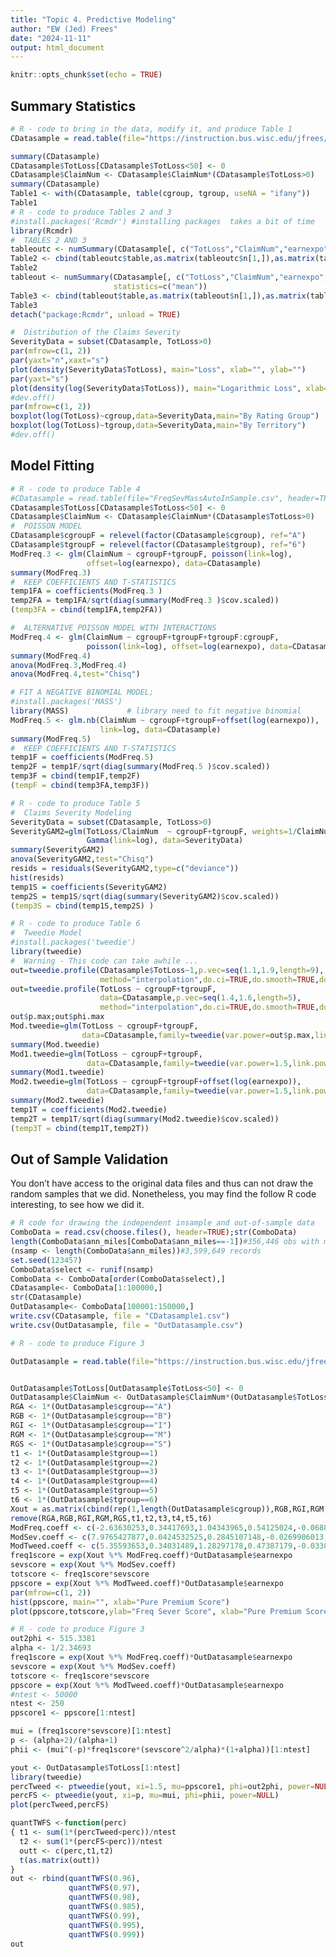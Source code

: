 ```yaml
---
title: "Topic 4. Predictive Modeling"
author: "EW (Jed) Frees"
date: "2024-11-11"
output: html_document
---
```


```r
knitr::opts_chunk$set(echo = TRUE)
```

## Summary Statistics

```r
# R - code to bring in the data, modify it, and produce Table 1 
CDatasample = read.table(file="https://instruction.bus.wisc.edu/jfrees/jfreesbooks/PredictiveModelingVol1/files/chapter-6/FreqSevMassAutoInSample.csv", header=TRUE, sep = ",")

summary(CDatasample)
CDatasample$TotLoss[CDatasample$TotLoss<50] <- 0
CDatasample$ClaimNum <- CDatasample$ClaimNum*(CDatasample$TotLoss>0)
summary(CDatasample)
Table1 <- with(CDatasample, table(cgroup, tgroup, useNA = "ifany"))
Table1 
# R - code to produce Tables 2 and 3 
#install.packages('Rcmdr') #installing packages  takes a bit of time
library(Rcmdr)
#  TABLES 2 AND 3
tableoutc <- numSummary(CDatasample[, c("TotLoss","ClaimNum","earnexpo","ann_miles")], groups=CDatasample$cgroup, statistics=c("mean"))
Table2 <- cbind(tableoutc$table,as.matrix(tableoutc$n[1,]),as.matrix(tableoutc$n[4,]))
Table2
tableout <- numSummary(CDatasample[, c("TotLoss","ClaimNum","earnexpo","ann_miles")], groups=CDatasample$tgroup, 
                       statistics=c("mean"))
Table3 <- cbind(tableout$table,as.matrix(tableout$n[1,]),as.matrix(tableout$n[4,]))
Table3
detach("package:Rcmdr", unload = TRUE)
```

```r
#  Distribution of the Claims Severity
SeverityData = subset(CDatasample, TotLoss>0)
par(mfrow=c(1, 2))
par(yaxt="n",xaxt="s")
plot(density(SeverityData$TotLoss), main="Loss", xlab="", ylab="")   
par(yaxt="s")
plot(density(log(SeverityData$TotLoss)), main="Logarithmic Loss", xlab="", ylab="") 
#dev.off()
par(mfrow=c(1, 2))
boxplot(log(TotLoss)~cgroup,data=SeverityData,main="By Rating Group")
boxplot(log(TotLoss)~tgroup,data=SeverityData,main="By Territory")
#dev.off()
```


## Model Fitting

```r
# R - code to produce Table 4
#CDatasample = read.table(file="FreqSevMassAutoInSample.csv", header=TRUE, sep = ",")
CDatasample$TotLoss[CDatasample$TotLoss<50] <- 0
CDatasample$ClaimNum <- CDatasample$ClaimNum*(CDatasample$TotLoss>0)
#  POISSON MODEL
CDatasample$cgroupF = relevel(factor(CDatasample$cgroup), ref="A")
CDatasample$tgroupF = relevel(factor(CDatasample$tgroup), ref="6")
ModFreq.3 <- glm(ClaimNum ~ cgroupF+tgroupF, poisson(link=log), 
                 offset=log(earnexpo), data=CDatasample)
summary(ModFreq.3)
#  KEEP COEFFICIENTS AND T-STATISTICS
temp1FA = coefficients(ModFreq.3 )
temp2FA = temp1FA/sqrt(diag(summary(ModFreq.3 )$cov.scaled))
(temp3FA = cbind(temp1FA,temp2FA))
```

```r
#  ALTERNATIVE POISSON MODEL WITH INTERACTIONS
ModFreq.4 <- glm(ClaimNum ~ cgroupF+tgroupF+tgroupF:cgroupF,
                 poisson(link=log), offset=log(earnexpo), data=CDatasample)
summary(ModFreq.4)
anova(ModFreq.3,ModFreq.4)
anova(ModFreq.4,test="Chisq")
```

```r
# FIT A NEGATIVE BINOMIAL MODEL;
#install.packages('MASS')  
library(MASS)             # library need to fit negative binomial
ModFreq.5 <- glm.nb(ClaimNum ~ cgroupF+tgroupF+offset(log(earnexpo)),
                    link=log, data=CDatasample)
summary(ModFreq.5)
#  KEEP COEFFICIENTS AND T-STATISTICS
temp1F = coefficients(ModFreq.5)
temp2F = temp1F/sqrt(diag(summary(ModFreq.5 )$cov.scaled))
temp3F = cbind(temp1F,temp2F)
(tempF = cbind(temp3FA,temp3F))
```

```r

# R - code to produce Table 5
#  Claims Severity Modeling
SeverityData = subset(CDatasample, TotLoss>0)
SeverityGAM2=glm(TotLoss/ClaimNum  ~ cgroupF+tgroupF, weights=1/ClaimNum, 
                 Gamma(link=log), data=SeverityData)
summary(SeverityGAM2)
anova(SeverityGAM2,test="Chisq")
resids = residuals(SeverityGAM2,type=c("deviance"))
hist(resids)
temp1S = coefficients(SeverityGAM2)
temp2S = temp1S/sqrt(diag(summary(SeverityGAM2)$cov.scaled))
(temp3S = cbind(temp1S,temp2S) )
```

```r
# R - code to produce Table 6
#  Tweedie Model
#install.packages('tweedie')
library(tweedie)
#  Warning - This code can take awhile ...
out=tweedie.profile(CDatasample$TotLoss~1,p.vec=seq(1.1,1.9,length=9),
                    method="interpolation",do.ci=TRUE,do.smooth=TRUE,do.plot=TRUE)
out=tweedie.profile(TotLoss ~ cgroupF+tgroupF,
                    data=CDatasample,p.vec=seq(1.4,1.6,length=5),
                    method="interpolation",do.ci=TRUE,do.smooth=TRUE,do.plot=TRUE)
out$p.max;out$phi.max
Mod.tweedie=glm(TotLoss ~ cgroupF+tgroupF,
                data=CDatasample,family=tweedie(var.power=out$p.max,link.power=0))
summary(Mod.tweedie)
Mod1.tweedie=glm(TotLoss ~ cgroupF+tgroupF,
                 data=CDatasample,family=tweedie(var.power=1.5,link.power=0))
summary(Mod1.tweedie)
Mod2.tweedie=glm(TotLoss ~ cgroupF+tgroupF+offset(log(earnexpo)),
                 data=CDatasample,family=tweedie(var.power=1.5,link.power=0))
summary(Mod2.tweedie)
temp1T = coefficients(Mod2.tweedie)
temp2T = temp1T/sqrt(diag(summary(Mod2.tweedie)$cov.scaled))
(temp3T = cbind(temp1T,temp2T))

```

## Out of Sample Validation

You don't have access to the original data files and thus can not draw the random samples that we did. 
Nonetheless, you may find the follow R code interesting, to see how we did it.

```r

# R code for drawing the independent insample and out-of-sample data
ComboData = read.csv(choose.files(), header=TRUE);str(ComboData)
length(ComboData$ann_miles[ComboData$ann_miles==-1])#356,446 obs with mileage missing
(nsamp <- length(ComboData$ann_miles))#3,599,649 records
set.seed(123457)
ComboData$select <- runif(nsamp)
ComboData <- ComboData[order(ComboData$select),]
CDatasample<- ComboData[1:100000,]
str(CDatasample)
OutDatasample<- ComboData[100001:150000,]
write.csv(CDatasample, file = "CDatasample1.csv")
write.csv(OutDatasample, file = "OutDatasample.csv")
```

```r
# R - code to produce Figure 3

OutDatasample = read.table(file="https://instruction.bus.wisc.edu/jfrees/jfreesbooks/PredictiveModelingVol1/files/chapter-6/FreqSevMassAutoOutSample.csv", header=TRUE, sep = ",")


OutDatasample$TotLoss[OutDatasample$TotLoss<50] <- 0
OutDatasample$ClaimNum <- OutDatasample$ClaimNum*(OutDatasample$TotLoss>0)
RGA <- 1*(OutDatasample$cgroup=="A")
RGB <- 1*(OutDatasample$cgroup=="B")
RGI <- 1*(OutDatasample$cgroup=="I")
RGM <- 1*(OutDatasample$cgroup=="M")
RGS <- 1*(OutDatasample$cgroup=="S")
t1 <- 1*(OutDatasample$tgroup==1)
t2 <- 1*(OutDatasample$tgroup==2)
t3 <- 1*(OutDatasample$tgroup==3)
t4 <- 1*(OutDatasample$tgroup==4)
t5 <- 1*(OutDatasample$tgroup==5)
t6 <- 1*(OutDatasample$tgroup==6)
Xout = as.matrix(cbind(rep(1,length(OutDatasample$cgroup)),RGB,RGI,RGM,RGS,t1,t2,t3,t4,t5))
remove(RGA,RGB,RGI,RGM,RGS,t1,t2,t3,t4,t5,t6)
ModFreq.coeff <- c(-2.63630253,0.34417693,1.04343965,0.54125024,-0.06883301,-0.76823395,-0.64125693,-0.59975338,-0.43333458,-0.26509998)
ModSev.coeff <- c(7.9765427877,0.0424532525,0.2845107148,-0.0269906013,0.0618664973,0.0217031346,-0.1456262957,0.0184503523,-0.0233348614,-0.0002602852) 
ModTweed.coeff <- c(5.35593653,0.34031489,1.28297178,0.47387179,-0.03307208,-0.74268966,-0.78193822,-0.55239787,-0.48021351,-0.26879875) 
freq1score = exp(Xout %*% ModFreq.coeff)*OutDatasample$earnexpo
sevscore = exp(Xout %*% ModSev.coeff) 
totscore <- freq1score*sevscore
ppscore = exp(Xout %*% ModTweed.coeff)*OutDatasample$earnexpo 
par(mfrow=c(1, 2))
hist(ppscore, main="", xlab="Pure Premium Score")
plot(ppscore,totscore,ylab="Freq Sever Score", xlab="Pure Premium Score")
```

```r
# R - code to produce Figure 3
out2phi <- 515.3381
alpha <- 1/2.34693
freq1score = exp(Xout %*% ModFreq.coeff)*OutDatasample$earnexpo
sevscore = exp(Xout %*% ModSev.coeff) 
totscore <- freq1score*sevscore
ppscore = exp(Xout %*% ModTweed.coeff)*OutDatasample$earnexpo 
#ntest <- 50000
ntest <- 250
ppscore1 <- ppscore[1:ntest]

mui = (freq1score*sevscore)[1:ntest]
p <- (alpha+2)/(alpha+1)
phii <- (mui^(-p)*freq1score*(sevscore^2/alpha)*(1+alpha))[1:ntest]

yout <- OutDatasample$TotLoss[1:ntest]
library(tweedie)
percTweed <- ptweedie(yout, xi=1.5, mu=ppscore1, phi=out2phi, power=NULL)
percFS <- ptweedie(yout, xi=p, mu=mui, phi=phii, power=NULL)
plot(percTweed,percFS)

quantTWFS <-function(perc)
{ t1 <- sum(1*(percTweed<perc))/ntest
  t2 <- sum(1*(percFS<perc))/ntest
  outt <- c(perc,t1,t2)
  t(as.matrix(outt))
}
out <- rbind(quantTWFS(0.96),
             quantTWFS(0.97),
             quantTWFS(0.98),
             quantTWFS(0.985),
             quantTWFS(0.99),
             quantTWFS(0.995),
             quantTWFS(0.999))
out
```